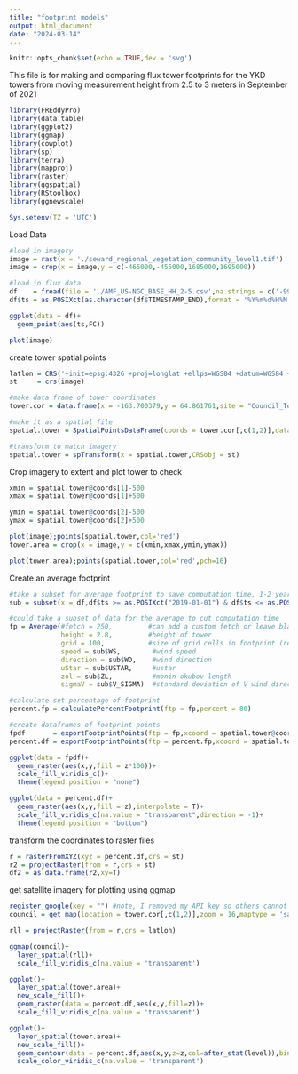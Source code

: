 ```yaml
---
title: "footprint models"
output: html_document
date: "2024-03-14"
---
```


```r
knitr::opts_chunk$set(echo = TRUE,dev = 'svg')
```

This file is for making and comparing flux tower footprints for the YKD towers from moving measurement height from 2.5 to 3 meters in September of 2021

```r
library(FREddyPro)
library(data.table)
library(ggplot2)
library(ggmap)
library(cowplot)
library(sp)
library(terra)
library(mapproj)
library(raster)
library(ggspatial)
library(RStoolbox)
library(ggnewscale)

Sys.setenv(TZ = 'UTC')
```

Load Data
```r
#load in imagery
image = rast(x = './seward_regional_vegetation_community_level1.tif')
image = crop(x = image,y = c(-465000,-455000,1685000,1695000))

#load in flux data
df    = fread(file = './AMF_US-NGC_BASE_HH_2-5.csv',na.strings = c('-9999'))
df$ts = as.POSIXct(as.character(df$TIMESTAMP_END),format = '%Y%m%d%H%M')

ggplot(data = df)+
  geom_point(aes(ts,FC))

plot(image)
```

create tower spatial points
```r
latlon = CRS('+init=epsg:4326 +proj=longlat +ellps=WGS84 +datum=WGS84 +no_defs +towgs84=0,0,0')
st     = crs(image)

#make data frame of tower coordinates
tower.cor = data.frame(x = -163.700379,y = 64.861761,site = "Council_Tower")

#make it as a spatial file
spatial.tower = SpatialPointsDataFrame(coords = tower.cor[,c(1,2)],data = tower.cor,proj4string = latlon) 

#transform to match imagery
spatial.tower = spTransform(x = spatial.tower,CRSobj = st)
```

Crop imagery to extent and plot tower to check
```r
xmin = spatial.tower@coords[1]-500
xmax = spatial.tower@coords[1]+500

ymin = spatial.tower@coords[2]-500
ymax = spatial.tower@coords[2]+500

plot(image);points(spatial.tower,col='red')
tower.area = crop(x = image,y = c(xmin,xmax,ymin,ymax))

plot(tower.area);points(spatial.tower,col='red',pch=16)
```


Create an average footprint
```r
#take a subset for average footprint to save computation time, 1-2 years is enough for a general sense of an annual footprint
sub = subset(x = df,df$ts >= as.POSIXct("2019-01-01") & df$ts <= as.POSIXct("2019-12-31"))

#could take a subset of data for the average to cut computation time
fp = Average(#fetch = 250,         #can add a custom fetch or leave blank
             height = 2.8,         #height of tower
             grid = 100,           #size of grid cells in footprint (resolution)
             speed = sub$WS,        #wind speed
             direction = sub$WD,    #wind direction
             uStar = sub$USTAR,     #ustar
             zol = sub$ZL,          #monin okubov length
             sigmaV = sub$V_SIGMA)  #standard deviation of V wind direction

#calculate set percentage of footprint
percent.fp = calculatePercentFootprint(ftp = fp,percent = 80)

#create dataframes of footprint points
fpdf       = exportFootprintPoints(ftp = fp,xcoord = spatial.tower@coords[1],ycoord = spatial.tower@coords[2])
percent.df = exportFootprintPoints(ftp = percent.fp,xcoord = spatial.tower@coords[1],ycoord = spatial.tower@coords[2])

ggplot(data = fpdf)+
  geom_raster(aes(x,y,fill = z*100))+
  scale_fill_viridis_c()+
  theme(legend.position = "none")

ggplot(data = percent.df)+
  geom_raster(aes(x,y,fill = z),interpolate = T)+
  scale_fill_viridis_c(na.value = "transparent",direction = -1)+
  theme(legend.position = "bottom")
```

transform the coordinates to raster files
```r
r = rasterFromXYZ(xyz = percent.df,crs = st)
r2 = projectRaster(from = r,crs = st)
df2 = as.data.frame(r2,xy=T)
```



get satellite imagery for plotting using ggmap
```r
register_google(key = "") #note, I removed my API key so others cannot download imagery with my account, BE SURE TO DO SO BEFORE PUSHING!!
council = get_map(location = tower.cor[,c(1,2)],zoom = 16,maptype = 'satellite')

rll = projectRaster(from = r,crs = latlon)

ggmap(council)+
  layer_spatial(rll)+
  scale_fill_viridis_c(na.value = 'transparent')

ggplot()+
  layer_spatial(tower.area)+
  new_scale_fill()+
  geom_raster(data = percent.df,aes(x,y,fill=z))+
  scale_fill_viridis_c(na.value = 'transparent')

ggplot()+
  layer_spatial(tower.area)+
  new_scale_fill()+
  geom_contour(data = percent.df,aes(x,y,z=z,col=after_stat(level)),binwidth=10)+
  scale_color_viridis_c(na.value = 'transparent')
```



